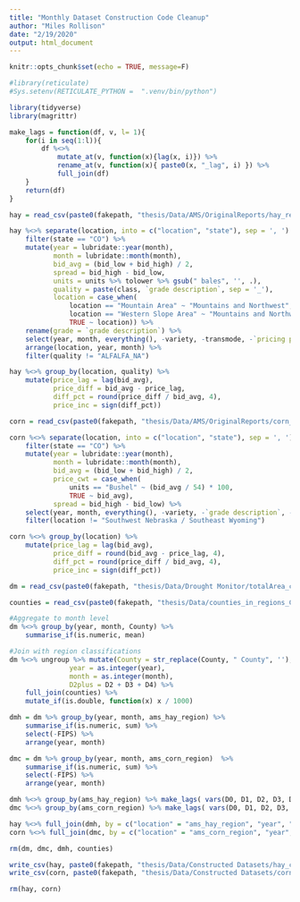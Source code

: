 ```yaml
---
title: "Monthly Dataset Construction Code Cleanup"
author: "Miles Rollison"
date: "2/19/2020"
output: html_document
---
```


```r
knitr::opts_chunk$set(echo = TRUE, message=F)

#library(reticulate)
#Sys.setenv(RETICULATE_PYTHON =  ".venv/bin/python")

library(tidyverse)
library(magrittr)
```

```r
make_lags = function(df, v, l= 1){
    for(i in seq(1:l)){
        df %<>% 
            mutate_at(v, function(x){lag(x, i)}) %>%
            rename_at(v, function(x){ paste0(x, "_lag", i) }) %>%
            full_join(df)   
    }
    return(df)
}
```

```r
hay = read_csv(paste0(fakepath, "thesis/Data/AMS/OriginalReports/hay_reports_stacked.csv"))

hay %<>% separate(location, into = c("location", "state"), sep = ', ') %>% 
    filter(state == "CO") %>% 
    mutate(year = lubridate::year(month),
           month = lubridate::month(month),
           bid_avg = (bid_low + bid_high) / 2,
           spread = bid_high - bid_low,
           units = units %>% tolower %>% gsub(" bales", '', .),
           quality = paste(class, `grade description`, sep = '_'),
           location = case_when(
               location == "Mountain Area" ~ "Mountains and Northwest",
               location == "Western Slope Area" ~ "Mountains and Northwest",
               TRUE ~ location)) %>% 
    rename(grade = `grade description`) %>% 
    select(year, month, everything(), -variety, -transmode, -`pricing point`, -`delivery period`) %>% 
    arrange(location, year, month) %>% 
    filter(quality != "ALFALFA_NA")

hay %<>% group_by(location, quality) %>%
    mutate(price_lag = lag(bid_avg),
           price_diff = bid_avg - price_lag,
           diff_pct = round(price_diff / bid_avg, 4),
           price_inc = sign(diff_pct))
```

```r
corn = read_csv(paste0(fakepath, "thesis/Data/AMS/OriginalReports/corn_reports_stacked.csv"))

corn %<>% separate(location, into = c("location", "state"), sep = ', ') %>% 
    filter(state == "CO") %>% 
    mutate(year = lubridate::year(month),
           month = lubridate::month(month),
           bid_avg = (bid_low + bid_high) / 2,
           price_cwt = case_when(
               units == "Bushel" ~ (bid_avg / 54) * 100,
               TRUE ~ bid_avg),
           spread = bid_high - bid_low) %>% 
    select(year, month, everything(), -variety, -`grade description`, -`delivery period`, -class) %>% 
    filter(location != "Southwest Nebraska / Southeast Wyoming")

corn %<>% group_by(location) %>%
    mutate(price_lag = lag(bid_avg),
           price_diff = round(bid_avg - price_lag, 4),
           diff_pct = round(price_diff / bid_avg, 4),
           price_inc = sign(diff_pct))

```

```r
dm = read_csv(paste0(fakepath, "thesis/Data/Drought Monitor/totalArea_categorical_byCounty_CO_20000101_20191219.csv"))   

counties = read_csv(paste0(fakepath, "thesis/Data/counties_in_regions_CO_FIPS.csv"))

#Aggregate to month level
dm %<>% group_by(year, month, County) %>%
    summarise_if(is.numeric, mean)

#Join with region classifications
dm %<>% ungroup %>% mutate(County = str_replace(County, " County", ''),
               year = as.integer(year),
               month = as.integer(month),
               D2plus = D2 + D3 + D4) %>% 
    full_join(counties) %>% 
    mutate_if(is.double, function(x) x / 1000)

dmh = dm %>% group_by(year, month, ams_hay_region) %>% 
    summarise_if(is.numeric, sum) %>% 
    select(-FIPS) %>% 
    arrange(year, month)

dmc = dm %>% group_by(year, month, ams_corn_region)  %>% 
    summarise_if(is.numeric, sum) %>% 
    select(-FIPS) %>% 
    arrange(year, month) 

dmh %<>% group_by(ams_hay_region) %>% make_lags( vars(D0, D1, D2, D3, D4, D2plus), 4)
dmc %<>% group_by(ams_corn_region) %>% make_lags( vars(D0, D1, D2, D3, D4, D2plus), 4)
```

```r
hay %<>% full_join(dmh, by = c("location" = "ams_hay_region", "year", "month"))
corn %<>% full_join(dmc, by = c("location" = "ams_corn_region", "year", "month")) %>% arrange(year, month, location)

rm(dm, dmc, dmh, counties)
```

```r
write_csv(hay, paste0(fakepath, "thesis/Data/Constructed Datasets/hay_co_monthly_dm.csv"))
write_csv(corn, paste0(fakepath, "thesis/Data/Constructed Datasets/corn_co_monthly_dm.csv"))

rm(hay, corn)
```

